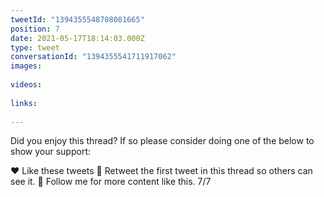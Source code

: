 ```yaml
---
tweetId: "1394355548708081665"
position: 7
date: 2021-05-17T18:14:03.000Z
type: tweet
conversationId: "1394355541711917062"
images:
  
videos:
  
links:
  
---
```

Did you enjoy this thread? If so please consider doing one of the below to show your support:

❤️ Like these tweets
🔄 Retweet the first tweet in this thread so others can see it.
👤 Follow me for more content like this. 7/7
